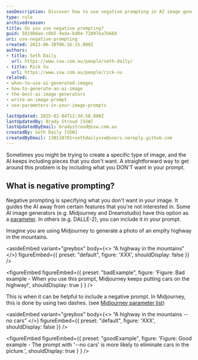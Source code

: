 ```yaml
---
seoDescription: Discover how to use negative prompting in AI image generation to create clearer results by excluding unwanted elements in Midjourney, DALL-E-2, and other tools.
type: rule
archivedreason:
title: Do you use negative prompting?
guid: 5819b6ee-c0b5-4ada-bd04-71897ea7b668
uri: use-negative-prompting
created: 2023-06-30T06:16:15.000Z
authors:
- title: Seth Daily
  url: https://www.ssw.com.au/people/seth-daily/
- title: Rick Su
  url: https://www.ssw.com.au/people/rick-su
related:
- when-to-use-ai-generated-images
- how-to-generate-an-ai-image
- the-best-ai-image-generators
- write-an-image-prompt
- use-parameters-in-your-image-prompts

lastUpdated: 2025-02-04T12:34:58.000Z
lastUpdatedBy: Brady Stroud [SSW]
lastUpdatedByEmail: bradystroud@ssw.com.au
createdBy: Seth Daily [SSW]
createdByEmail: 130118701+sethdailyssw@users.noreply.github.com
---
```


Sometimes you might be trying to create a specific type of image, and the AI keeps including pieces that you don't want. A straightforward way to get around this problem is by including what you DON'T want in your prompt.
## What is negative prompting?

Negative prompting is specifying what you don't want in your image. It guides the AI away from certain features that you're not interested in. Some AI image generators (e.g. Midjourney and Dreamstudio) have this option as a [parameter](/use-parameters-in-your-image-prompts/). In others (e.g. DALLE-2), you can include it in your prompt.

Imagine you are using Midjourney to generate a photo of an emplty highway in the mountains.

<asideEmbed
  variant="greybox"
  body={<>
    “A highway in the mountains”
  </>}
  figureEmbed={{
    preset: "default",
    figure: 'XXX',
    shouldDisplay: false
  }}
/>

<figureEmbed figureEmbed={{
  preset: "badExample",
  figure: 'Figure: Bad example - When you use this prompt, Midjourney keeps putting cars on the highway!',
  shouldDisplay: true
} } />


This is when it can be helpful to include a negative prompt. In Midjourney, this is done by using two dashes. (see [Midjourney parameter list](https://docs.midjourney.com/docs/parameter-list))

<asideEmbed
  variant="greybox"
  body={<>
    “A highway in the mountains --no cars”
  </>}
  figureEmbed={{
    preset: "default",
    figure: 'XXX',
    shouldDisplay: false
  }}
/>

<figureEmbed figureEmbed={{
  preset: "goodExample",
  figure: 'Figure: Good example - The prompt with \'--no cars\' is more likely to eliminate cars in the picture.',
  shouldDisplay: true
} } />
